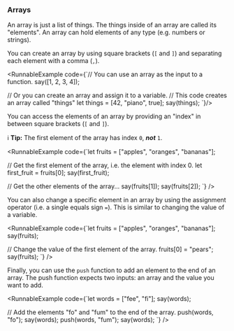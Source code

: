 
### Arrays

An array is just a list of things. The things inside of an array are called
its "elements". An array can hold elements of any type (e.g. numbers or strings).

You can create an array by using square brackets (`[` and `]`) and separating
each element with a comma (`,`).

<RunnableExample code={`// You can use an array as the input to a function.
say([1, 2, 3, 4]);

// Or you can create an array and assign it to a variable.
// This code creates an array called "things"
let things = [42, "piano", true];
say(things);
`}/>

You can access the elements of an array by providing an "index" in
between square brackets (`[` and `]`).

ℹ️ **Tip:** The first element of the array has index `0`, **_not_** `1`.

<RunnableExample
  code={`let fruits = ["apples", "oranges", "bananas"];

// Get the first element of the array, i.e. the element with index 0.
let first_fruit = fruits[0];
say(first_fruit);

// Get the other elements of the array...
say(fruits[1]);
say(fruits[2]);
`}
/>

You can also change a specific element in an array by using the assignment
operator (i.e. a single equals sign `=`). This is similar to changing the
value of a variable.

<RunnableExample
  code={`let fruits = ["apples", "oranges", "bananas"];
say(fruits);

// Change the value of the first element of the array.
fruits[0] = "pears";
say(fruits);
`}
/>

Finally, you can use the `push` function to add an element to the end
of an array. The push function expects two inputs: an array and the value
you want to add.

<RunnableExample
  code={`let words = ["fee", "fi"];
say(words);

// Add the elements "fo" and "fum" to the end of the array.
push(words, "fo");
say(words);
push(words, "fum");
say(words);
`}
/>
